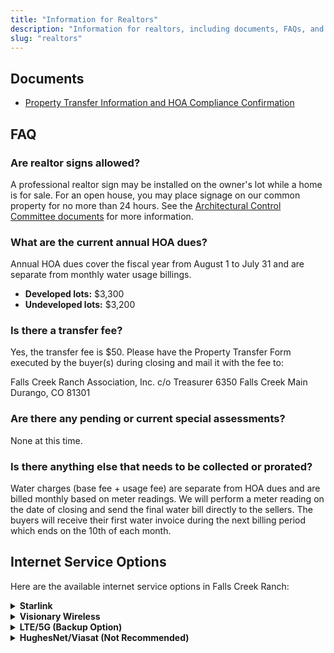 ```yaml
---
title: "Information for Realtors"
description: "Information for realtors, including documents, FAQs, and internet service options."
slug: "realtors"
---
```



## Documents

- [Property Transfer Information and HOA Compliance Confirmation](/uploads/documents/forms/property_transfer_information_and_hoa_compliance_confirmation_2023.pdf)

## FAQ

### Are realtor signs allowed?

A professional realtor sign may be installed on the owner's lot while a home is for sale. For an open house, you may place signage on our common property for no more than 24 hours. See the [Architectural Control Committee documents](/committees/architectural-control#documents) for more information.

### What are the current annual HOA dues?

Annual HOA dues cover the fiscal year from August 1 to July 31 and are separate from monthly water usage billings.

-   **Developed lots:** $3,300
-   **Undeveloped lots:** $3,200

### Is there a transfer fee?

Yes, the transfer fee is $50. Please have the Property Transfer Form executed by the buyer(s) during closing and mail it with the fee to:

Falls Creek Ranch Association, Inc.
c/o Treasurer
6350 Falls Creek Main
Durango, CO 81301

### Are there any pending or current special assessments?

None at this time.

### Is there anything else that needs to be collected or prorated?

Water charges (base fee + usage fee) are separate from HOA dues and are billed monthly based on meter readings. We will perform a meter reading on the date of closing and send the final water bill directly to the sellers. The buyers will receive their first water invoice during the next billing period which ends on the 10th of each month.

## Internet Service Options

Here are the available internet service options in Falls Creek Ranch:

<details>
<summary><h4 style="display: inline;">Starlink</h4></summary>

-   **Type:** Low Earth Orbit Satellite
-   **Speed:** Up to 300Mbps download, 20-25Mbps upload (average)
-   **Latency:** 20-40ms
-   **Features:** Best overall performance, CGNat (Carrier Grade NAT)
-   **Considerations:** Higher cost but premium performance
-   **Referral Link:** [Starlink](https://www.starlink.com/residential?referral=RC-964112-48872-19)

</details>

<details>
<summary><h4 style="display: inline;">Visionary Wireless</h4></summary>

-   **Type:** Fixed Wireless (WISP)
-   **Speed:** Up to 25Mbps
-   **Latency:** 40-60ms
-   **Features:** Average performance, lower cost option
-   **Considerations:** May experience interference during storms
-   **Check Availability:** [Visionary Wireless](https://order.vcn.com/)

</details>

<details>
<summary><h4 style="display: inline;">LTE/5G (Backup Option)</h4></summary>

-   **Type:** Cellular
-   **Features:** DIY setup with cellular modems required, no direct carrier home 5G services available in FCR
-   **Considerations:** Higher cost, best suited as a backup solution

</details>

<details>
<summary><h4 style="display: inline;">HughesNet/Viasat (Not Recommended)</h4></summary>

Geostationary satellite services (HughesNet, Viasat) are not recommended due to high latency, data caps, and limited performance.

</details>

<FileHistory file="src/content/docs/realtors.mdx" />